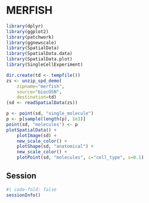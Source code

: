 # MERFISH

```r
library(dplyr)
library(ggplot2)
library(patchwork)
library(ggnewscale)
library(SpatialData)
library(SpatialData.data)
library(SpatialData.plot)
library(SingleCellExperiment)
```

```r
dir.create(td <- tempfile())
zs <- unzip_spd_demo(
    zipname="merfish", 
    source="biocOSN",
    destination=td)
(sd <- readSpatialData(zs))
```

```r
p <- point(sd, "single_molecule")
p <- p[sample(length(p), 1e3)]
point(sd, "molecules") <- p
plotSpatialData() +
    plotImage(sd) +
    new_scale_color() +
    plotShape(sd, "anatomical") +
    new_scale_color() +
    plotPoint(sd, "molecules", c="cell_type", s=0.1)
```

::: {.callout-note icon=false, collapse=true}
# Session {-}
```r
#| code-fold: false
sessionInfo()
```
:::